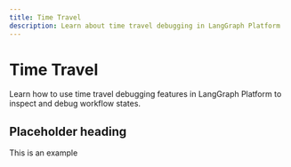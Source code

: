 ```yaml
---
title: Time Travel
description: Learn about time travel debugging in LangGraph Platform
---
```


# Time Travel

Learn how to use time travel debugging features in LangGraph Platform to inspect and debug workflow states. 

## Placeholder heading

This is an example